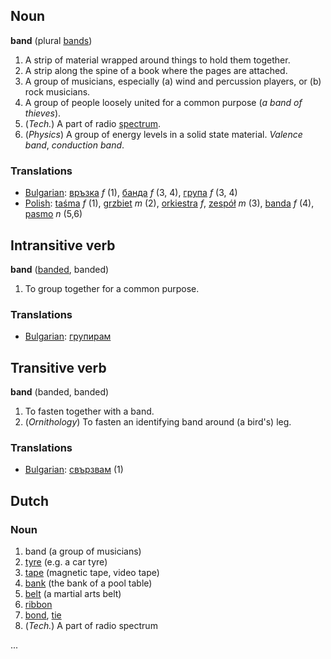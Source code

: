 ==Noun==
'''band''' (plural [[bands]])

# A strip of material wrapped around things to hold them together.
# A strip along the spine of a book where the pages are attached.
# A group of musicians, especially (a) wind and percussion players, or (b) rock musicians.
# A group of people loosely united for a common purpose (''a band of thieves'').
# (''Tech.'') A part of radio [[spectrum]].
# (''Physics'') A group of energy levels in a solid state material. ''Valence band'', ''conduction band''.

===Translations===

*[[Bulgarian]]: [[връзка]] ''f'' (1), [[банда]] ''f'' (3, 4), [[група]] ''f'' (3, 4)
*[[Polish]]: [[taśma]] ''f'' (1), [[grzbiet]] ''m'' (2), [[orkiestra]] ''f'', [[zespół]] ''m'' (3), [[banda]] ''f'' (4), [[pasmo]] ''n'' (5,6)


==Intransitive verb==
'''band''' ([[banded]], banded)

# To group together for a common purpose.

===Translations===

*[[Bulgarian]]: [[групирам]]

==Transitive verb==

'''band''' (banded, banded)

# To fasten together with a band.
# (''Ornithology'') To fasten an identifying band around (a bird's) leg.

===Translations===

*[[Bulgarian]]: [[свързвам]] (1)


==Dutch==
===Noun===
#band (a group of musicians)
#[[tyre]] (e.g. a car tyre)
#[[tape]] (magnetic tape, video tape)
#[[bank]] (the bank of a pool table)
#[[belt]] (a martial arts belt)
#[[ribbon]]
#[[bond]], [[tie]] 
# (''Tech.'') A part of radio spectrum
...